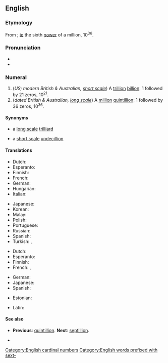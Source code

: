 {{also|Sextillion}}
==English==

===Etymology===
From {{confix|en|sext|gloss1=six|illion}}; [[ie]] the sixth [[power]] of a million, 10<sup>36</sup>.

===Pronunciation===
* {{IPA|en|/sɛksˈtɪljən/}}
* {{rhymes|en|ɪljən|s=3}}

===Numeral===
{{head|en|numeral|plural|sextillions}}

# (''US; modern British & Australian, [[w:Long and short scales|short scale]]'') A [[trillion]] [[billion]]: 1 followed by 21 zeros, 10<sup>21</sup>.
# (''dated British & Australian, [[w:Long and short scales|long scale]]'') A [[million]] [[quintillion]]: 1 followed by 36 zeros, 10<sup>36</sup>.

====Synonyms====
* {{sense|10<sup>21</sup>}} a [[w:Long and short scales|long scale]] [[trilliard]]
* {{sense|10<sup>36</sup>}} a [[w:Long and short scales|short scale]] [[undecillion]]

====Translations====
{{trans-top-also|a trillion billion, 10<sup>21</sup>|trilliard|id=10^21}}
* Dutch: {{t+|nl|triljard}}
* Esperanto: {{t|eo|triiliardo}}
* Finnish: {{t|fi|triljardi}}
* French: {{t+|fr|trilliard}}
* German: {{t+|de|Trilliarde}}
* Hungarian: {{t|hu|trilliárd}}
* Italian: {{t+|it|triliardo}}
{{trans-mid}}
* Japanese: {{t|ja|十垓|tr=jū-gai}}
* Korean: {{t|ko|십해}}
* Malay: {{t|ms|sekstilion}}
* Polish: {{t+|pl|tryliard|m}}
* Portuguese: {{t+|pt|sextilhão}}
* Russian: {{t+|ru|секстиллио́н|m}}
* Spanish: {{t|es|mil trillones}}
* Turkish: {{t|tr|sekstilyon}}, {{t|tr|çokay}}
{{trans-bottom}}

{{trans-top-also|a million quintillion, 10<sup>36</sup>|undecillion|id=10^36}}
* Dutch: {{t+|nl|sextiljoen}}
* Esperanto: {{t|eo|sesiliono}}
* Finnish: {{t+|fi|sekstiljoona}}
* French: {{t+|fr|frantic}}, {{t+|fr|sextillion}}
{{trans-mid}}
* German: {{t+|de|Sextillion}}
* Japanese: {{t|ja|一澗|tr=ikkan}}
* Spanish: {{t+|es|sextillón}}
{{trans-bottom}}

{{checktrans-top}}
* Estonian: {{t-check|et|sekstiljon}}
{{trans-mid}}
* Latin: {{t-check|la|sextillio}}
{{trans-bottom}}

====See also====
* {{qualifier|short and long scale}} '''Previous''': [[quintillion]]. '''Next''': [[septillion]].
* {{l|en|zetta-}}

[[Category:English cardinal numbers]]
[[Category:English words prefixed with sext-]]